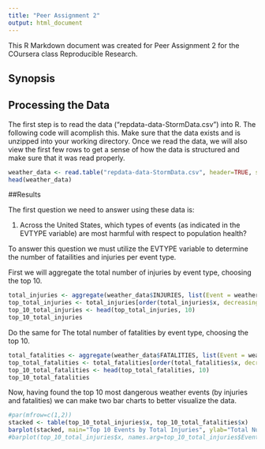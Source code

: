 ```yaml
---
title: "Peer Assignment 2"
output: html_document
---
```


This R Markdown document was created for Peer Assignment 2 for the COursera class Reproducible Research.


## Synopsis



## Processing the Data

The first step is to read the data ("repdata-data-StormData.csv") into R. The following code will acomplish this. Make sure that the data exists and is unzipped into your working directory. Once we read the data, we will also view the first few rows to get a sense of how the data is structured and make sure that it was read properly.

```r
weather_data <- read.table("repdata-data-StormData.csv", header=TRUE, sep=",")
head(weather_data)
```

##Results

The first question we need to answer using these data is:

1. Across the United States, which types of events (as indicated in the EVTYPE variable) are most harmful with respect to population health?

To answer this question we must utilize the EVTYPE variable to determine the number of fatailities and injuries per event type.

First we will aggregate the total number of injuries by event type, choosing the top 10.

```r
total_injuries <- aggregate(weather_data$INJURIES, list(Event = weather_data$EVTYPE), sum)
top_total_injuries <- total_injuries[order(total_injuries$x, decreasing=TRUE), ]
top_10_total_injuries <- head(top_total_injuries, 10)
top_10_total_injuries
```

Do the same for The total number of fatalities by event type, choosing the top 10. 

```r
total_fatalities <- aggregate(weather_data$FATALITIES, list(Event = weather_data$EVTYPE), sum)
top_total_fatalities <- total_fatalities[order(total_fatalities$x, decreasing=TRUE), ]
top_10_total_fatalities <- head(top_total_fatalities, 10)
top_10_total_fatalities
```

Now, having found the top 10 most dangerous weather events (by injuries and fatalities) we can make two bar charts to better visualize the data.

```r
#par(mfrow=c(1,2))
stacked <- table(top_10_total_injuries$x, top_10_total_fatalities$x)
barplot(stacked, main="Top 10 Events by Total Injuries", ylab="Total Number of Weather-Related Injuries", col="blue", legend=rownames(stacked))
#barplot(top_10_total_injuries$x, names.arg=top_10_total_injuries$Event, main="Top 10 Events by Total Injuries", ylab="Total Number of Weather-Related Injuries", col="blue")
```